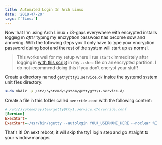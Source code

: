 ```yaml
---
title: Automated Login In Arch Linux
date: '2019-07-20'
tags: ['linux']
---
```


Now that I'm using Arch Linux + i3-gaps everywhere with encrypted installs
logging in _after_ typing my encryption password has become slow and annoying.
With the following steps you'll only have to type your encryption password
during boot and the rest of the system will start up as normal.

> This works well for my setup where I run `startx` immediately after logging in
> [with this script](https://gitlab.com/JackCuthbert/dotfiles/blob/master/config/zsh/startx.zsh)
> in my `.zshrc` file on an encrypted partition. I do not recommend doing this if
> you don't encrypt your stuff!

Create a directory named `getty@tty1.service.d/` inside the systemd system unit
files directory:

```bash
sudo mkdir -p /etc/systemd/system/getty@tty1.service.d/
```

Create a file in this folder called `override.conf` with the following content:

```ini
# /etc/systemd/system/getty@tty1.service.d/override.conf
[Service]
ExecStart=
ExecStart=-/usr/bin/agetty --autologin YOUR_USERNAME_HERE --noclear %I $TERM
```

That's it! On next reboot, it will skip the tty1 login step and go straight to
your window manager.
